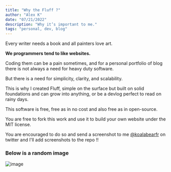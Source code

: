 ```yaml
---
title: "Why the Fluff ?"
author: "Alex K"
date: "07/21/2022"
description: "Why it’s important to me."
tags: "personal, dev, blog"
---
```


Every writer needs a book and all painters love art.

**We programmers tend to like websites.**

Coding them can be a pain sometimes, and for a personal portfolio of blog there is not always a need for heavy duty software.

But there is a need for simplicity, clarity, and scalability.

This is why I created Fluff, simple on the surface but built on solid foundations and can grow into anything, or be a devlog perfect to read on rainy days.

This software is free, free as in no cost and also free as in open-source.

You are free to fork this work and use it to build your own website under the MIT license.

You are encouraged to do so and send a screenshot to me [@koalabearfr](https://twitter.com/koalabearfr) on twitter and I'll add screenshots to the repo !!

### Below is a random image

![image](https://picsum.photos/256)
